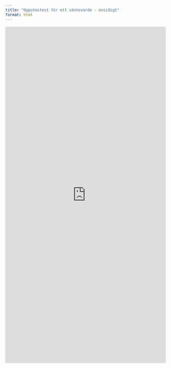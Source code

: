```yaml
---
title: "Hypotestest för ett väntevärde - ensidigt"
format: html
---
```


<iframe width="100%" height="1056" frameborder="0"
  src="https://observablehq.com/embed/@mattiasvillani/hypotestest--vantevarde?cells=modelltext%2Chypotestext%2Cviewof+inputs%2Ctextresults%2Cplt_pdf"></iframe>